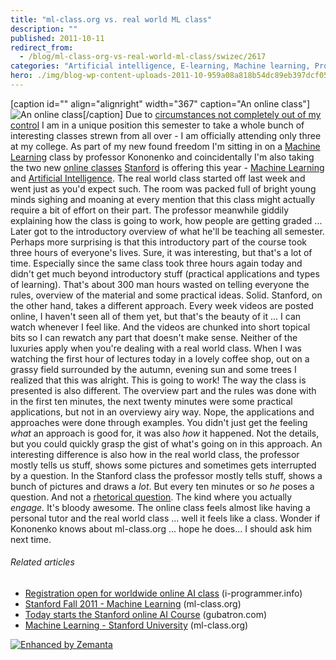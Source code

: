 ```yaml
---
title: "ml-class.org vs. real world ML class"
description: ""
published: 2011-10-11
redirect_from:
  - /blog/ml-class-org-vs-real-world-ml-class/swizec/2617
categories: "Artificial intelligence, E-learning, Machine learning, Professor, Uncategorized"
hero: ./img/blog-wp-content-uploads-2011-10-959a08a818b54dc89eb397dcf05b959e_74.jpg
---
```


\[caption id="" align="alignright" width="367" caption="An online class"]![](./img/blog-wp-content-uploads-2011-10-959a08a818b54dc89eb397dcf05b959e_74.jpg "An online class")\[/caption] Due to [circumstances not completely out of my control](http://swizec.com/blog/i-suck-at-formal-education-or-does-education-suck/swizec/2564 "I suck at [formal] education or does education suck?") I am in a unique position this semester to take a whole bunch of interesting classes strewn from all over - I am officially attending only three at my college. As part of my new found freedom I'm sitting in on a [Machine Learning](http://en.wikipedia.org/wiki/Machine_learning "Machine learning") class by professor Kononenko and coincidentally I'm also taking the two new [online classes](http://en.wikipedia.org/wiki/E-learning "E-learning") [Stanford](<http://maps.google.com/maps?ll=37.43,-122.17&spn=0.01,0.01&q=37.43,-122.17 (Stanford%20University)&t=h> "Stanford University") is offering this year - [Machine Learning](http://ml-class.org) and [Artificial Intelligence](http://ai-class.org). The real world class started off last week and went just as you'd expect such. The room was packed full of bright young minds sighing and moaning at every mention that this class might actually require a bit of effort on their part. The professor meanwhile giddily explaining how the class is going to work, how people are getting graded ... Later got to the introductory overview of what he'll be teaching all semester. Perhaps more surprising is that this introductory part of the course took three hours of everyone's lives. Sure, it was interesting, but that's a lot of time. Especially since the same class took three hours again today and didn't get much beyond introductory stuff (practical applications and types of learning). That's about 300 man hours wasted on telling everyone the rules, overview of the material and some practical ideas. Solid. Stanford, on the other hand, takes a different approach. Every week videos are posted online, I haven't seen all of them yet, but that's the beauty of it ... I can watch whenever I feel like. And the videos are chunked into short topical bits so I can rewatch any part that doesn't make sense. Neither of the luxuries apply when you're dealing with a real world class. When I was watching the first hour of lectures today in a lovely coffee shop, out on a grassy field surrounded by the autumn, evening sun and some trees I realized that this was alright. This is going to work! The way the class is presented is also different. The overview part and the rules was done with in the first ten minutes, the next twenty minutes were some practical applications, but not in an overviewy airy way. Nope, the applications and approaches were done through examples. You didn't just get the feeling _what_ an approach is good for, it was also _how_ it happened. Not the details, but you could quickly grasp the gist of what's going on in this approach. An interesting difference is also how in the real world class, the professor mostly tells us stuff, shows some pictures and sometimes gets interrupted by a question. In the Stanford class the professor mostly tells stuff, shows a bunch of pictures and draws a _lot_. But every ten minutes or so _he_ poses a question. And not a [rhetorical question](http://en.wikipedia.org/wiki/Rhetorical_question "Rhetorical question"). The kind where you actually _engage._ It's bloody awesome. The online class feels almost like having a personal tutor and the real world class ... well it feels like a class. Wonder if Kononenko knows about ml-class.org ... hope he does... I should ask him next time.

###### Related articles

- [Registration open for worldwide online AI class](http://www.i-programmer.info/news/150-training-a-education/2999-registration-open-for-worldwide-online-ai-class.html) (i-programmer.info)
- [Stanford Fall 2011 - Machine Learning](http://www.ml-class.org/) (ml-class.org)
- [Today starts the Stanford online AI Course](http://www.gubatron.com/blog/2011/10/10/today-starts-the-stanford-online-ai-course/) (gubatron.com)
- [Machine Learning - Stanford University](http://ml-class.org/) (ml-class.org)

[![Enhanced by Zemanta](http://img.zemanta.com/zemified_e.png?x-id=08a673e1-aaa3-498b-85ec-9b8972a262df)](http://www.zemanta.com/ "Enhanced by Zemanta")
